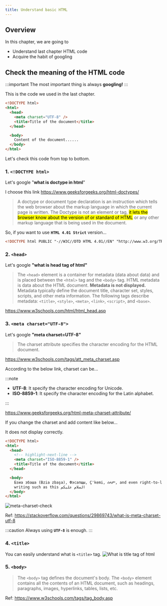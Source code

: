 ```yaml
---
title: Understand basic HTML
---
```


## Overview

In this chapter, we are going to

- Understand last chapter HTML code
- Acquire the habit of googling

## Check the meaning of the HTML code

:::important
The most important thing is always **googling!**
:::

This is the code we used in the last chapter.

```html title="test1.html"
<!DOCTYPE html>
<html>
  <head>
    <meta charset="UTF-8" />
    <title>Title of the document</title>
  </head>

  <body>
    Content of the document......
  </body>
</html>
```

Let's check this code from top to bottom.

### 1. `<!DOCTYPE html>`

Let's google "**what is doctype in html**"

I choose this link https://www.geeksforgeeks.org/html-doctypes/

> A doctype or document type declaration is an instruction which tells the web browser about the markup language in which the current page is written. The Doctype is not an element or tag, <mark>it lets the browser know about the version of or standard of HTML</mark> or any other markup language that is being used in the document.

So, if you want to use **`HTML 4.01 Strict`** version...

```html
<!DOCTYPE html PUBLIC "-//W3C//DTD HTML 4.01//EN" "http://www.w3.org/TR/html4/strict.dtd">
```

### 2. `<head>`

Let's google **"what is head tag of html"**

> The `<head>` element is a container for metadata (data about data) and is placed between the `<html>` tag and the `<body>` tag.
> HTML metadata is data about the HTML document. **Metadata is not displayed.**
> Metadata typically define the document title, character set, styles, scripts, and other meta information.
> The following tags describe metadata: `<title>`, `<style>`, `<meta>`, `<link>`, `<script>`, and `<base>`.

https://www.w3schools.com/html/html_head.asp

### 3. `<meta charset="UTF-8">`

Let's google **"meta charset=UTF-8"**

> The charset attribute specifies the character encoding for the HTML document.

https://www.w3schools.com/tags/att_meta_charset.asp

According to the below link, charset can be...

:::note

- **UTF-8**: It specify the character encoding for Unicode.
- **ISO-8859-1**: It specify the character encoding for the Latin alphabet.

:::

https://www.geeksforgeeks.org/html-meta-charset-attribute/

If you change the charset and add content like below...

It does not display correctly.

```html
<!DOCTYPE html>
<html>
  <head>
    <!-- highlight-next-line -->
    <meta charset="ISO-8859-1" />
    <title>Title of the document</title>
  </head>

  <body>
    Бзиа збаша (Bzia zbaşa), Фэсапщы, Ç'kemi, ሰላም, and even right-to-left
    writing such as this السلام عليكم
  </body>
</html>
```

![meta-charset-check](https://storage.googleapis.com/coderhackers-assets/the-complete-webdev-with-rails-2020/html-guide/meta-charset-check.png)

Ref: https://stackoverflow.com/questions/29869743/what-is-meta-charset-utf-8

:::caution
Always using **`UTF-8`** is enough.
:::

### 4. `<title>`

You can easily understand what is `<title>` tag.
![What is title tag of html](https://storage.googleapis.com/coderhackers-assets/the-complete-webdev-with-rails-2020/html-guide/what-is-title-tag-of-html.gif)

### 5. `<body>`

> The `<body>` tag defines the document's body.
> The `<body>` element contains all the contents of an HTML document, such as headings, paragraphs, images, hyperlinks, tables, lists, etc.

Ref: https://www.w3schools.com/tags/tag_body.asp
